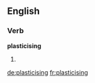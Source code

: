 ==English==

===Verb===
'''plasticising'''

# {{present participle of|[[plasticise]]}}

[[de:plasticising]]
[[fr:plasticising]]